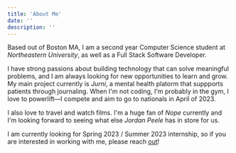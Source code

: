 ```yaml
---
title: 'About Me'
date: ''
description: ''
---
```


Based out of <span className="underline">Boston MA</span>, I am a second year Computer Science student at <span className="text-[#4ECDC4]">_Northeastern University_</span>,
as well as a Full Stack Software Developer.

I have strong passions about building technology that can solve meaningful problems, and I am always looking for new opportunities to learn and grow.
My main project currently is <span className="text-[#4ECDC4]">_Jurni_</span>, a mental health platorm that suppports patients through journaling. When I'm not coding, I'm probably in the gym, I love to powerlift—I compete and aim to go to nationals in April of 2023.

I also love to travel and watch films. I'm a huge fan of <span className="text-[#4ECDC4]">_Nope_</span> currently and I'm
looking forward to seeing what else <span className="text-[#4ECDC4]">_Jordan Peele_</span> has in store for us.

I am currently looking for Spring 2023 / Summer 2023 internship, so if you are interested in working with me,
please reach <a href="mailto:oduneye.d@northeastern.edu" className="text-[#4ECDC4]">out</a>!
